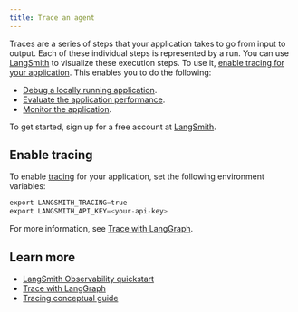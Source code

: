 ```yaml
---
title: Trace an agent
---
```



<AlphaCallout />

Traces are a series of steps that your application takes to go from input to output. Each of these individual steps is represented by a run. You can use [LangSmith](https://smith.langchain.com/) to visualize these execution steps. To use it, [enable tracing for your application](/oss/langgraph/trace-agent). This enables you to do the following:

* [Debug a locally running application](/langgraph-platform/clone-traces-studio).
* [Evaluate the application performance](/oss/langgraph/evals).
* [Monitor the application](https://docs.smith.langchain.com/observability/how_to_guides/dashboards).

To get started, sign up for a free account at [LangSmith](https://smith.langchain.com/).

## Enable tracing

To enable [tracing](/oss/langgraph/trace-agent) for your application, set the following environment variables:

```python
export LANGSMITH_TRACING=true
export LANGSMITH_API_KEY=<your-api-key>
```

For more information, see [Trace with LangGraph](https://docs.smith.langchain.com/observability/how_to_guides/trace_with_langgraph).

## Learn more

* [LangSmith Observability quickstart](https://docs.smith.langchain.com/observability)
* [Trace with LangGraph](https://docs.smith.langchain.com/observability/how_to_guides/trace_with_langgraph)
* [Tracing conceptual guide](https://docs.smith.langchain.com/observability/concepts#traces)
